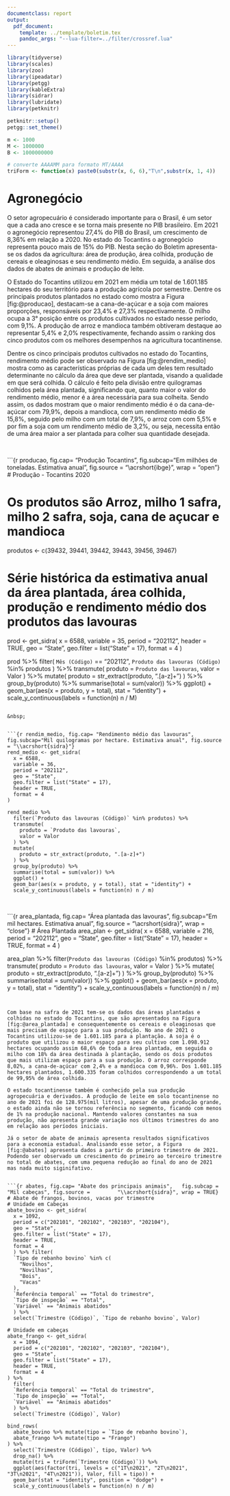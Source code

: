```yaml
---
documentclass: report
output:
  pdf_document:
    template: ../template/boletim.tex
    pandoc_args: "--lua-filter=../filter/crossref.lua"
---
```


```r
library(tidyverse)
library(scales)
library(zoo)
library(ipeadatar)
library(petgg)
library(kableExtra)
library(sidrar)
library(lubridate)
library(petknitr)

petknitr::setup()
petgg::set_theme()

m <- 1000
M <- 1000000
B <- 1000000000

# converte AAAAMM para formato MT/AAAA
triForm <- function(x) paste0(substr(x, 6, 6),"T\n",substr(x, 1, 4))
```

# Agronegócio

O setor agropecuário é considerado importante para o Brasil, é um setor que a cada ano cresce e se torna mais presente no PIB brasileiro. Em 2021 o agronegócio representou 27,4% do PIB do Brasil, um crescimento de 8,36% em relação a 2020. No estado do Tocantins o agronegócio representa pouco mais de 15% do PIB. Nesta seção do Boletim apresenta-se os dados da agricultura: área de produção, área colhida, produção de cereais e oleaginosas e seu rendimento médio. Em seguida, a análise dos dados de abates de animais e produção de leite.

O Estado do Tocantins utilizou em 2021 em média um total de 1.601.185 hectares do seu território para a produção agrícola por semestre. Dentre os principais produtos plantados no estado como mostra a Figura [fig:@producao], destacam-se a cana-de-açúcar e a soja com maiores proporções, responsáveis por 23,4% e 27,3% respectivamente. O milho ocupa a 3° posição entre os produtos cultivados no estado nesse período, com 9,1%. A produção de arroz e mandioca também obtiveram destaque ao representar 5,4% e 2,0% respectivamente, fechando assim o ranking dos cinco produtos com os melhores desempenhos na agricultura tocantinense.

Dentre os cinco principais produtos cultivados no estado do Tocantins, rendimento médio pode ser observado na Figura [fig:@rendim_medio] mostra como as características próprias de cada um deles tem resultado determinante no cálculo da área que deve ser plantada, visando a qualidade em que será colhida. O cálculo é feito pela divisão entre quilogramas colhidos pela área plantada, significando que, quanto maior o valor do rendimento médio, menor é a área necessária para sua colheita. Sendo assim, os dados mostram que o maior rendimento médio é o da cana-de-açúcar com 79,9%, depois a mandioca, com um rendimento médio de 15,8%, seguido pelo milho com um total de 7,9%, o arroz com com 5,5% e por fim a soja com um rendimento médio de 3,2%, ou seja, necessita então de uma área maior a ser plantada para colher sua quantidade desejada.

&nbsp;

```{r producao, fig.cap= "Produção Tocantins", fig.subcap="Em milhões de toneladas. Estimativa anual", fig.source = "\\acrshort{ibge}", wrap = "open"}
# Produção - Tocantins 2020

# Os produtos são Arroz, milho 1 safra, milho 2 safra, soja, cana de açucar e mandioca
produtos <- c(39432, 39441, 39442, 39443, 39456, 39467)

# Série histórica da estimativa anual da área plantada, área colhida, produção e rendimento médio dos produtos das lavouras
prod <- get_sidra(
  x = 6588,
  variable = 35,
  period =  "202112",
  header = TRUE,
  geo = "State",
  geo.filter = list("State" = 17),
  format = 4
)

prod %>%
  filter(
    `Mês (Código)` == "202112",
    `Produto das lavouras (Código)` %in% produtos
  ) %>%
  transmute(
    produto = `Produto das lavouras`,
    valor = Valor
  ) %>%
  mutate(
    produto = str_extract(produto, ".[a-z]+")
  ) %>%
  group_by(produto) %>%
  summarise(total = sum(valor)) %>%
  ggplot() +
  geom_bar(aes(x = produto, y = total), stat = "identity") +
  scale_y_continuous(labels = function(n) n / M)
```

&nbsp;


```{r rendim_medio, fig.cap= "Rendimento médio das lavouras", fig.subcap="Mil quilogramas por hectare. Estimativa anual", fig.source = "\\acrshort{sidra}"}
rend_medio <- get_sidra(
  x = 6588,
  variable = 36,
  period = "202112",
  geo = "State",
  geo.filter = list("State" = 17),
  header = TRUE,
  format = 4
)

rend_medio %>%
  filter(`Produto das lavouras (Código)` %in% produtos) %>%
  transmute(
    produto = `Produto das lavouras`,
    valor = Valor
  ) %>%
  mutate(
    produto = str_extract(produto, ".[a-z]+")
  ) %>%
  group_by(produto) %>%
  summarise(total = sum(valor)) %>%
  ggplot() +
  geom_bar(aes(x = produto, y = total), stat = "identity") +
  scale_y_continuous(labels = function(n) n / m)
```

&nbsp;

```{r area_plantada, fig.cap= "Área plantada das lavouras", fig.subcap="Em mil hectares. Estimativa anual", fig.source = "\\acrshort{sidra}", wrap = "close"}
# Área Plantada
area_plan <- get_sidra(
  x = 6588,
  variable = 216,
  period = "202112",
  geo = "State",
  geo.filter = list("State" = 17),
  header = TRUE,
  format = 4
)

area_plan %>%
  filter(`Produto das lavouras (Código)` %in% produtos) %>%
  transmute(
    produto = `Produto das lavouras`,
    valor = Valor
  ) %>%
  mutate(
    produto = str_extract(produto, ".[a-z]+")
  ) %>%
  group_by(produto) %>%
  summarise(total = sum(valor)) %>%
  ggplot() +
  geom_bar(aes(x = produto, y = total), stat = "identity") +
  scale_y_continuous(labels = function(n) n / m)
```


Com base na safra de 2021 tem-se os dados das áreas plantadas e colhidas no estado do Tocantins, que são apresentados na Figura [fig:@area_plantada] e consequentemente os cereais e oleaginosas que mais precisam de espaço para a sua produção. No ano de 2021 o Tocantins utilizou-se de 1.601.185 para a plantação. A soja é o produto que utilizou o maior espaço para seu cultivo com 1.098.912 hectares ocupando assim 68,6% de toda a área plantada, em seguida o milho com 18% da área destinada à plantação, sendo os dois produtos que mais utilizam espaço para a sua produção. O arroz corresponde 8,02%, a cana-de-açúcar com 2,4% e a mandioca com 0,96%. Dos 1.601.185 hectares plantados, 1.600.335 foram colhidos correspondendo a um total de 99,95% de área colhida.

O estado tocantinense também é conhecido pela sua produção agropecuária e derivados. A produção de leite em solo tocantinense no ano de 2021 foi de 128.975(mil litros), apesar de uma produção grande, o estado ainda não se tornou referência no segmento, ficando com menos de 1% na produção nacional. Mantendo valores constantes na sua produção, não apresenta grande variação nos últimos trimestres do ano em relação aos períodos iniciais.

Já o setor de abate de animais apresenta resultados significativos para a economia estadual. Analisando esse setor, a Figura [fig:@abates] apresenta dados a partir do primeiro trimestre de 2021. Podendo ser observado um crescimento do primeiro ao terceiro trimestre no total de abates, com uma pequena redução ao final do ano de 2021 mas nada muito siginifativo.


```{r abates, fig.cap= "Abate dos principais animais",   fig.subcap = "Mil cabeças", fig.source =         "\\acrshort{sidra}", wrap = TRUE}
# Abate de frangos, bovinos, vacas por trimestre
# Unidade em Cabeças
abate_bovino <- get_sidra(
  x = 1092,
  period = c("202101", "202102", "202103", "202104"),
  geo = "State",
  geo.filter = list("State" = 17),
  header = TRUE,
  format = 4
  ) %>% filter(
  `Tipo de rebanho bovino` %in% c(
    "Novilhos",
    "Novilhas",
    "Bois",
    "Vacas"
  ),
  `Referência temporal` == "Total do trimestre",
  `Tipo de inspeção` == "Total",
  `Variável` == "Animais abatidos"
  ) %>%
  select(`Trimestre (Código)`, `Tipo de rebanho bovino`, Valor)

# Unidade em cabeças
abate_frango <- get_sidra(
  x = 1094,
  period = c("202101", "202102", "202103", "202104"),
  geo = "State",
  geo.filter = list("State" = 17),
  header = TRUE,
  format = 4
) %>%
  filter(
  `Referência temporal` == "Total do trimestre",
  `Tipo de inspeção` == "Total",
  `Variável` == "Animais abatidos"
  ) %>%
  select(`Trimestre (Código)`, Valor)

bind_rows(
  abate_bovino %>% mutate(tipo = `Tipo de rebanho bovino`),
  abate_frango %>% mutate(tipo = "Frango")
) %>%
  select(`Trimestre (Código)`, tipo, Valor) %>%
  drop_na() %>%
  mutate(tri = triForm(`Trimestre (Código)`)) %>%
  ggplot(aes(factor(tri, levels = c("1T\n2021", "2T\n2021", "3T\n2021", "4T\n2021")), Valor, fill = tipo)) +
  geom_bar(stat = "identity", position = "dodge") +
  scale_y_continuous(labels = function(n) n / m)
```
